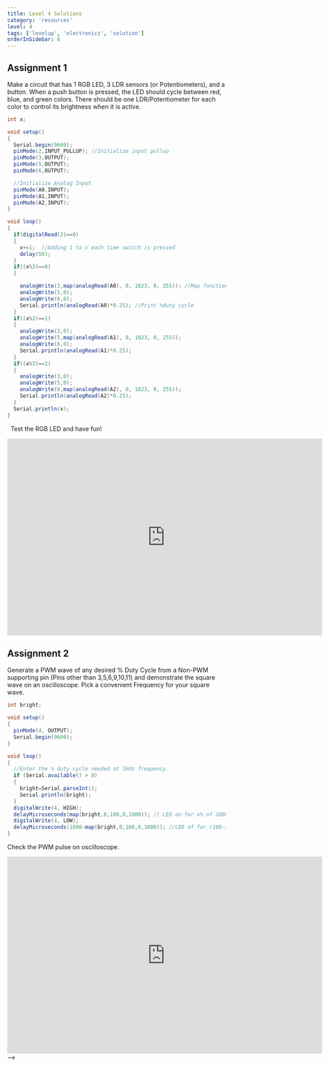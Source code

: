 ```yaml
---
title: Level 4 Solutions
category: 'resources'
level: 4
tags: ['levelup', 'electronics', 'solution']
orderInSidebar: 8
---
```


<TOCInline toc={props.toc} toHeading={2} asDisclosure />

## Assignment 1

Make a circuit that has 1 RGB LED, 3 LDR sensors (or Potentiometers), and a button. When a push button is pressed, the LED should cycle between red, blue, and green colors. There should be one LDR/Potentiometer for each color to control its brightness when it is active.

```java
int x;

void setup()
{
  Serial.begin(9600);
  pinMode(2,INPUT_PULLUP); //Initialize input pullup
  pinMode(3,OUTPUT);
  pinMode(5,OUTPUT);
  pinMode(6,OUTPUT);

  //Initialize Analog Input
  pinMode(A0,INPUT);
  pinMode(A1,INPUT);
  pinMode(A2,INPUT);
}

void loop()
{
  if(digitalRead(2)==0)
  {
    x+=1;  //Adding 1 to x each time switch is pressed
    delay(50);
  }
  if((x%3)==0)
  {

    analogWrite(3,map(analogRead(A0), 0, 1023, 0, 255)); //Map function to map values from 0-1023 to 0-255
    analogWrite(5,0);
    analogWrite(6,0);
    Serial.println(analogRead(A0)*0.25); //Print %duty cycle
  }
  if((x%3)==1)
  {
    analogWrite(3,0);
    analogWrite(5,map(analogRead(A1), 0, 1023, 0, 255));
    analogWrite(6,0);
    Serial.println(analogRead(A1)*0.25);
  }
  if((x%3)==2)
  {
    analogWrite(3,0);
    analogWrite(5,0);
    analogWrite(6,map(analogRead(A2), 0, 1023, 0, 255));
    Serial.println(analogRead(A2)*0.25);
  }
  Serial.println(x);
}
```

&nbsp;
Test the RGB LED and have fun!

<iframe
  width="725"
  height="453"
  src="https://www.tinkercad.com/embed/5riy99uVu5C?editbtn=1"
  frameborder="0"
  marginwidth="0"
  marginheight="0"
  scrolling="no"
></iframe>

## Assignment 2

Generate a PWM wave of any desired % Duty Cycle from a Non-PWM supporting pin (Pins other than 3,5,6,9,10,11) and demonstrate the square wave on an oscilloscope. Pick a convenient Frequency for your square wave.

```java
int bright;

void setup()
{
  pinMode(4, OUTPUT);
  Serial.begin(9600);
}

void loop()
{
  //Enter the % duty cycle needed at 1kHz frequency.
  if (Serial.available() > 0)
  {
    bright=Serial.parseInt();
    Serial.println(bright);
  }
  digitalWrite(4, HIGH);
  delayMicroseconds(map(bright,0,100,0,1000)); // LED on for x% of 1000 microseconds
  digitalWrite(4, LOW);
  delayMicroseconds(1000-map(bright,0,100,0,1000)); //LED of for (100-x)% of 1000 microseconds
}

```

Check the PWM pulse on oscilloscope.

<iframe
  width="725"
  height="453"
  src="https://www.tinkercad.com/embed/jS6Ma7MAXA2?editbtn=1"
  frameborder="0"
  marginwidth="0"
  marginheight="0"
  scrolling="no"
></iframe> -->
